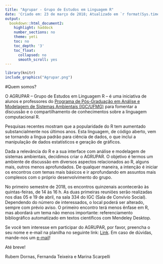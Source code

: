 ```yaml
---
title: "Agrupar - Grupo de Estudos em Linguagem R"
date: 'Criado em: 23 de março de 2018; Atualizado em `r format(Sys.time(), "%d de %B de %Y")`'
output:
  bookdown::html_document2:
    highlight: haddock
    number_sections: no
    theme: yeti
    toc: no
    toc_depth: '3'
    toc_float:
      collapsed: no
      smooth_scroll: yes
---
```

```r
library(knitr)
include_graphics("Agrupar.png")
```

#Quem somos?

O AGRUPAR – Grupo de Estudos em Linguagem R – é uma iniciativa de alunos e professores do [Programa de Pós-Graduação em Análise e Modelagem de Sistemas Ambientais (IGC/UFMG)](http://www.igc.ufmg.br/index.php?option=com_content&view=article&id=331:pos-graduacao-em-analise-e-modelagem-de-sistemas-ambientais&catid=2:uncategorised) para fomentar a discussão e o compartilhamento de conhecimentos sobre a linguagem computacional R.

Pesquisas recentes mostram que a popularidade do R tem aumentado substancialmente nos últimos anos. Esta linguagem, de código aberto, vem se tornando a língua padrão para ciência de dados, o que inclui a manipulação de dados estatísticos e geração de gráficos.

Dada a relevância do R e a sua interface com análise e modelagem de sistemas ambientais, decidimos criar o AGRUPAR. O objetivo é termos um ambiente de discussão em diversos aspectos relacionados ao R, alguns mais, outros menos aprofundados. De qualquer maneira, a intenção é iniciar os encontros com temas mais básicos e ir aprofundando em assuntos mais complexos com o próprio desenvolvimento do grupo.

No primeiro semestre de 2018, os encontros quinzenais acontecerão às quintas-feiras, de 14 às 16 h. As duas primeiras reuniões serão realizadas nos dias 05 e 19 de abril, na sala 334 do IGC (Sala de Convívio Social). Dependendo do número de interessados, o local poderá ser alterado, sempre com prévio aviso.
O primeiro encontro terá menos ênfase em R, mas abordará um tema não menos importante: referenciamento bibliográfico automatizado em textos científicos com Mendeley Desktop.

Se você tem interesse em participar do AGRUPAR, por favor, preencha o seu nome e e-mail na planilha no seguinte link: [Link](https://docs.google.com/spreadsheets/d/1ZwpRg-oN36HeczEl9DLDKYJytStPNlL_CV_sy6eg6kI/edit?usp=sharing). Em caso de dúvidas, mande-nos um [e-mail](mailto:rapdornas@gmail.com)!

Até breve!

Rubem Dornas, Fernanda Teixeira e Marina Scarpelli